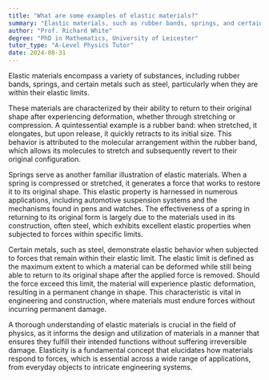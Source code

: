 ```yaml
---
title: "What are some examples of elastic materials?"
summary: "Elastic materials, such as rubber bands, springs, and certain metals like steel, can return to their original shape when deformed, as long as they remain within their elastic limit."
author: "Prof. Richard White"
degree: "PhD in Mathematics, University of Leicester"
tutor_type: "A-Level Physics Tutor"
date: 2024-08-31
---
```


Elastic materials encompass a variety of substances, including rubber bands, springs, and certain metals such as steel, particularly when they are within their elastic limits.

These materials are characterized by their ability to return to their original shape after experiencing deformation, whether through stretching or compression. A quintessential example is a rubber band: when stretched, it elongates, but upon release, it quickly retracts to its initial size. This behavior is attributed to the molecular arrangement within the rubber band, which allows its molecules to stretch and subsequently revert to their original configuration.

Springs serve as another familiar illustration of elastic materials. When a spring is compressed or stretched, it generates a force that works to restore it to its original shape. This elastic property is harnessed in numerous applications, including automotive suspension systems and the mechanisms found in pens and watches. The effectiveness of a spring in returning to its original form is largely due to the materials used in its construction, often steel, which exhibits excellent elastic properties when subjected to forces within specific limits.

Certain metals, such as steel, demonstrate elastic behavior when subjected to forces that remain within their elastic limit. The elastic limit is defined as the maximum extent to which a material can be deformed while still being able to return to its original shape after the applied force is removed. Should the force exceed this limit, the material will experience plastic deformation, resulting in a permanent change in shape. This characteristic is vital in engineering and construction, where materials must endure forces without incurring permanent damage.

A thorough understanding of elastic materials is crucial in the field of physics, as it informs the design and utilization of materials in a manner that ensures they fulfill their intended functions without suffering irreversible damage. Elasticity is a fundamental concept that elucidates how materials respond to forces, which is essential across a wide range of applications, from everyday objects to intricate engineering systems.
    
